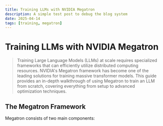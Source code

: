 ```yaml
---
title: Training LLMs with NVIDIA Megatron
description: A simple test post to debug the blog system
date: 2025-04-14
tags: [training, megatron]
---
```

# Training LLMs with NVIDIA Megatron
> Training Large Language Models (LLMs) at scale requires specialized frameworks that can efficiently utilize distributed computing resources. NVIDIA's Megatron framework has become one of the leading solutions for training massive transformer models. This guide provides an in-depth walkthrough of using Megatron to train an LLM from scratch, covering everything from setup to advanced optimization techniques.

## The Megatron Framework

Megatron consists of two main components: